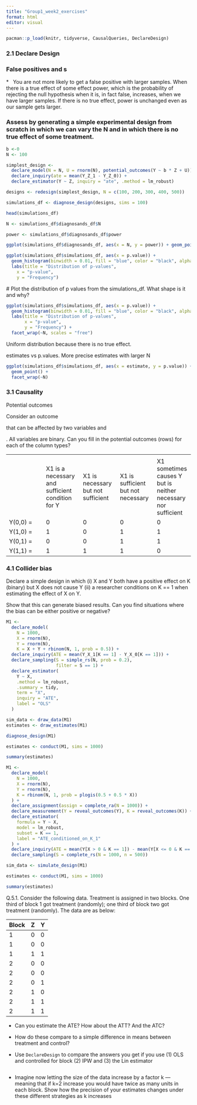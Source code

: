 ---
title: "Group1_week2_exercises"
format: html
editor: visual
---

```{r setup, include=FALSE}
pacman::p_load(knitr, tidyverse, CausalQueries, DeclareDesign)
```

### 2.1 Declare Design

### False positives and s

\*   You are not more likely to get a false positive with larger samples. When there is a true effect of some effect power, which is the probability of rejecting the null hypothesis when it is, in fact false, increases, when we have larger samples. If there is no true effect, power is unchanged even as our sample gets larger.

### Assess by generating a simple experimental design from scratch in which we can vary the N and in which there is no true effect of some treatment.

```{r}
b <-0
N <- 100

simplest_design <- 
  declare_model(N = N, U = rnorm(N), potential_outcomes(Y ~ b * Z + U)) + declare_assignment(Z = simple_ra(N), Y = reveal_outcomes(Y ~ Z)) + 
  declare_inquiry(ate = mean(Y_Z_1 - Y_Z_0)) + 
  declare_estimator(Y ~ Z, inquiry = "ate", .method = lm_robust)

designs <- redesign(simplest_design, N = c(100, 200, 300, 400, 500))

simulations_df <- diagnose_design(designs, sims = 100)

head(simulations_df)

N <- simulations_df$diagnosands_df$N

power <- simulations_df$diagnosands_df$power

ggplot(simulations_df$diagnosands_df, aes(x = N, y = power)) + geom_point()
```

```{r}
ggplot(simulations_df$simulations_df, aes(x = p.value)) +
  geom_histogram(binwidth = 0.01, fill = "blue", color = "black", alpha = 0.7) +
  labs(title = "Distribution of p-values",
   	x = "p-value",
   	y = "Frequency")
```

\# Plot the distribution of p values from the simulations_df. What shape is it and why?

```{r}
ggplot(simulations_df$simulations_df, aes(x = p.value)) +
  geom_histogram(binwidth = 0.01, fill = "blue", color = "black", alpha = 0.7) +
  labs(title = "Distribution of p-values",
       x = "p-value",
       y = "Frequency") +
  facet_wrap(~N, scales = "free")
```

Uniform distribution because there is no true effect.

estimates vs p.values. More precise estimates with larger N

```{r}
ggplot(simulations_df$simulations_df, aes(x = estimate, y = p.value)) +
  geom_point() +
  facet_wrap(~N)
```

### 3.1 Causality

Potential outcomes

Consider an outcome

that can be affected by two variables and

. All variables are binary. Can you fill in the potential outcomes (rows) for each of the column types?

|          |                                                  |                                    |                                    |                                                               |
|---------------|---------------|---------------|---------------|---------------|
|          |                                                  |                                    |                                    |                                                               |
|          | X1 is a necessary and sufficient condition for Y | X1 is necessary but not sufficient | X1 is sufficient but not necessary | X1 sometimes causes Y but is neither necessary nor sufficient |
| Y(0,0) = | 0                                                | 0                                  | 0                                  | 0                                                             |
| Y(1,0) = | 1                                                | 0                                  | 1                                  | 1                                                             |
| Y(0,1) = | 0                                                | 0                                  | 1                                  | 1                                                             |
| Y(1,1) = | 1                                                | 1                                  | 1                                  | 0                                                             |

### 4.1 **Collider bias**

Declare a simple design in which (i) X and Y both have a positive effect on K (binary) but X does not cause Y (ii) a researcher conditions on K == 1 when estimating the effect of X on Y.

Show that this can generate biased results. Can you find situations where the bias can be either positive or negative?

```{r}
M1 <- 
  declare_model(
    N = 1000, 
    X = rnorm(N),
    Y = rnorm(N),
    K = X + Y + rbinom(N, 1, prob = 0.5)) +
  declare_inquiry(ATE = mean(Y_X_1[K == 1] - Y_X_0[K == 1])) +
  declare_sampling(S = simple_rs(N, prob = 0.2), 
                   filter = S == 1) +
  declare_estimator(
    Y ~ X,
    .method = lm_robust,
    .summary = tidy,
    term = "X",
    inquiry = "ATE",
    label = "OLS"
  )

sim_data <- draw_data(M1)
estimates <- draw_estimates(M1)

diagnose_design(M1)

estimates <- conduct(M1, sims = 1000)

summary(estimates)
```

```{r}
M1 <- 
  declare_model(
    N = 1000, 
    X = rnorm(N),
    Y = rnorm(N),
    K = rbinom(N, 1, prob = plogis(0.5 + 0.5 * X))
  ) +
  declare_assignment(assign = complete_ra(N = 1000)) +
  declare_measurement(Y = reveal_outcomes(Y), K = reveal_outcomes(K)) +
  declare_estimator(
    formula = Y ~ X,
    model = lm_robust,
    subset = K == 1,
    label = "ATE_conditioned_on_K_1"
  ) +
  declare_inquiry(ATE = mean(Y[X > 0 & K == 1]) - mean(Y[X <= 0 & K == 1])) +
  declare_sampling(S = complete_rs(N = 1000, n = 500))

sim_data <- simulate_design(M1)

estimates <- conduct(M1, sims = 1000)

summary(estimates)
```

Q.5.1. Consider the following data. Treatment is assigned in two blocks. One third of block 1 got treatment (randomly); one third of block two got treatment (randomly). The data are as below:

| Block | Z   | Y   |
|-------|-----|-----|
| 1     | 0   | 0   |
| 1     | 0   | 0   |
| 1     | 1   | 1   |
| 2     | 0   | 0   |
| 2     | 0   | 0   |
| 2     | 0   | 1   |
| 2     | 1   | 0   |
| 2     | 1   | 1   |
| 2     | 1   | 1   |

-   Can you estimate the ATE? How about the ATT? And the ATC?

-   How do these compare to a simple difference in means between treatment and control?

-   Use `DeclareDesign` to compare the answers you get if you use (1) OLS and controlled for block (2) IPW and (3) the Lin estimator

    ```{r}

    ```

-   Imagine now letting the size of the data increase by a factor k --- meaning that if k=2 increase you would have twice as many units in each block. Show how the precision of your estimates changes under these different strategies as k increases

    ```{r}

    ```
